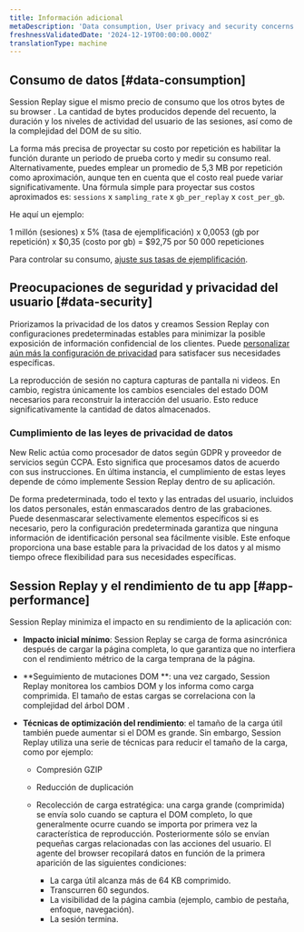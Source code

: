 ```yaml
---
title: Información adicional
metaDescription: 'Data consumption, User privacy and security concerns.'
freshnessValidatedDate: '2024-12-19T00:00:00.000Z'
translationType: machine
---
```


## Consumo de datos [#data-consumption]

Session Replay sigue el mismo precio de consumo que los otros bytes de su browser . La cantidad de bytes producidos depende del recuento, la duración y los niveles de actividad del usuario de las sesiones, así como de la complejidad del DOM de su sitio.

La forma más precisa de proyectar su costo por repetición es habilitar la función durante un periodo de prueba corto y medir su consumo real. Alternativamente, puedes emplear un promedio de 5,3 MB por repetición como aproximación, aunque ten en cuenta que el costo real puede variar significativamente. Una fórmula simple para proyectar sus costos aproximados es: `sessions` x `sampling_rate` x `gb_per_replay` x `cost_per_gb`.

He aquí un ejemplo:

1 millón (sesiones) x 5% (tasa de ejemplificación) x 0,0053 (gb por repetición) x $0,35 (costo por gb) = $92,75 por 50 000 repeticiones

Para controlar su consumo, [ajuste sus tasas de ejemplificación](/docs/browser/browser-monitoring/browser-pro-features/session-replay/configuration/setup-session-replay/#configure-sampling-rates).

## Preocupaciones de seguridad y privacidad del usuario [#data-security]

Priorizamos la privacidad de los datos y creamos Session Replay con configuraciones predeterminadas estables para minimizar la posible exposición de información confidencial de los clientes. Puede [personalizar aún más la configuración de privacidad](/docs/browser/browser-monitoring/browser-pro-features/session-replay/configuration/customize-privacy-settings) para satisfacer sus necesidades específicas.

La reproducción de sesión no captura capturas de pantalla ni videos. En cambio, registra únicamente los cambios esenciales del estado DOM necesarios para reconstruir la interacción del usuario. Esto reduce significativamente la cantidad de datos almacenados.

### Cumplimiento de las leyes de privacidad de datos

New Relic actúa como procesador de datos según GDPR y proveedor de servicios según CCPA. Esto significa que procesamos datos de acuerdo con sus instrucciones. En última instancia, el cumplimiento de estas leyes depende de cómo implemente Session Replay dentro de su aplicación.

De forma predeterminada, todo el texto y las entradas del usuario, incluidos los datos personales, están enmascarados dentro de las grabaciones. Puede desenmascarar selectivamente elementos específicos si es necesario, pero la configuración predeterminada garantiza que ninguna información de identificación personal sea fácilmente visible. Este enfoque proporciona una base estable para la privacidad de los datos y al mismo tiempo ofrece flexibilidad para sus necesidades específicas.

## Session Replay y el rendimiento de tu app [#app-performance]

Session Replay minimiza el impacto en su rendimiento de la aplicación con:

* **Impacto inicial mínimo**: Session Replay se carga de forma asincrónica después de cargar la página completa, lo que garantiza que no interfiera con el rendimiento métrico de la carga temprana de la página.

* **Seguimiento de mutaciones DOM **: una vez cargado, Session Replay monitorea los cambios DOM y los informa como carga comprimida. El tamaño de estas cargas se correlaciona con la complejidad del árbol DOM .

* **Técnicas de optimización del rendimiento**: el tamaño de la carga útil también puede aumentar si el DOM es grande. Sin embargo, Session Replay utiliza una serie de técnicas para reducir el tamaño de la carga, como por ejemplo:

  * Compresión GZIP

  * Reducción de duplicación

  * Recolección de carga estratégica: una carga grande (comprimida) se envía solo cuando se captura el DOM completo, lo que generalmente ocurre cuando se importa por primera vez la característica de reproducción. Posteriormente sólo se envían pequeñas cargas relacionadas con las acciones del usuario. El agente del browser recopilará datos en función de la primera aparición de las siguientes condiciones:

    * La carga útil alcanza más de 64 KB comprimido.
    * Transcurren 60 segundos.
    * La visibilidad de la página cambia (ejemplo, cambio de pestaña, enfoque, navegación).
    * La sesión termina.